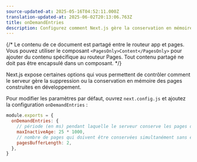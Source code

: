 ```yaml
---
source-updated-at: 2025-05-16T04:52:11.000Z
translation-updated-at: 2025-06-02T20:13:06.763Z
title: onDemandEntries
description: Configurez comment Next.js gère la conservation en mémoire et la suppression des pages créées en développement.
---
```


{/* Le contenu de ce document est partagé entre le routeur app et pages. Vous pouvez utiliser le composant `<PagesOnly>Content</PagesOnly>` pour ajouter du contenu spécifique au routeur Pages. Tout contenu partagé ne doit pas être encapsulé dans un composant. */}

Next.js expose certaines options qui vous permettent de contrôler comment le serveur gère la suppression ou la conservation en mémoire des pages construites en développement.

Pour modifier les paramètres par défaut, ouvrez `next.config.js` et ajoutez la configuration `onDemandEntries` :

```js filename="next.config.js"
module.exports = {
  onDemandEntries: {
    // période (en ms) pendant laquelle le serveur conserve les pages dans le buffer
    maxInactiveAge: 25 * 1000,
    // nombre de pages qui doivent être conservées simultanément sans être supprimées
    pagesBufferLength: 2,
  },
}
```